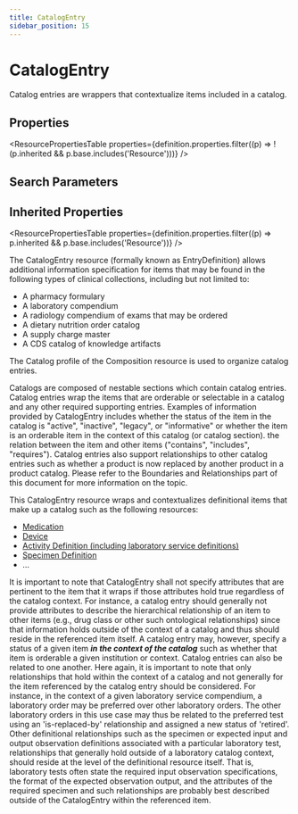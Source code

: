 ```yaml
---
title: CatalogEntry
sidebar_position: 15
---
```



# CatalogEntry

Catalog entries are wrappers that contextualize items included in a catalog.

<Tabs queryString="section">
  <TabItem value="schema" label="Schema" default>

## Properties

<ResourcePropertiesTable
  properties={definition.properties.filter((p) => !(p.inherited && p.base.includes('Resource')))}
/>

## Search Parameters

<SearchParamsTable searchParams={definition.searchParameters} />

## Inherited Properties

<ResourcePropertiesTable properties={definition.properties.filter((p) => p.inherited && p.base.includes('Resource'))} />

  </TabItem>
<TabItem value="usage" label="Usage">
<div> <a name="scope"></a>      <p>The <Link to="/docs/api/fhir/resources/catalogentry">CatalogEntry</Link> resource (formally known as EntryDefinition) allows additional information specification for items that may be found in the following types of clinical collections, including but not limited to:</p> <ul>  <li>A pharmacy formulary</li>  <li>A laboratory compendium</li>  <li>A radiology compendium of exams that may be ordered</li>  <li>A dietary nutrition order catalog</li>  <li>A supply charge master</li>  <li>A CDS catalog of knowledge artifacts</li> </ul>  <p>The Catalog profile of the <Link to="/docs/api/fhir/resources/composition">Composition</Link> resource is used to organize catalog entries.</p>  <p>Catalogs are composed of nestable sections which contain catalog entries. Catalog entries wrap the items that are orderable or selectable in a catalog and any other required supporting entries. Examples of information provided by <Link to="/docs/api/fhir/resources/catalogentry">CatalogEntry</Link> includes whether the status of the item in the catalog is "active", "inactive", "legacy", or "informative" or whether the item is an orderable item in the context of this catalog (or catalog section). the relation between the item and other items ("contains", "includes", "requires"). Catalog entries also support relationships to other catalog entries such as whether a product is now replaced by another product in a product catalog. Please refer to the Boundaries and Relationships part of this document for more information on the topic.</p>  </div>
</TabItem>
<TabItem value="relationships" label="Relationships">
<div> <a name="bnr"></a>     This <Link to="/docs/api/fhir/resources/catalogentry">CatalogEntry</Link> resource wraps and contextualizes definitional items that make up a catalog such as the following resources: <ul> <li><a href="/docs/api/fhir/resources/medication">Medication</a></li> <li><a href="/docs/api/fhir/resources/device">Device</a></li> <li><a href="/docs/api/fhir/resources/activitydefinition">Activity Definition (including laboratory service definitions)</a></li> <li><a href="/docs/api/fhir/resources/specimendefinition">Specimen Definition</a></li> <li>...</li> </ul>  <p> It is important to note that <Link to="/docs/api/fhir/resources/catalogentry">CatalogEntry</Link> shall not specify attributes that are pertinent to the item that it wraps if those attributes hold true regardless of the catalog context. For instance, a catalog entry should generally not provide attributes to describe the hierarchical relationship of an item to other items (e.g., drug class or other such ontological relationships) since that information holds outside of the context of a catalog and thus should reside in the referenced item itself. A catalog entry may, however, specify a status of a given item <b><i>in the context of the catalog</i></b> such as whether that item is orderable a given institution or context.  Catalog entries can also be related to one another. Here again, it is important to note that only relationships that hold within the context of a catalog and not generally for the item referenced by the catalog entry should be considered. For instance, in the context of a given laboratory service compendium, a laboratory order may be preferred over other laboratory orders. The other laboratory orders in this use case may thus be related to the preferred test using an 'is-replaced-by' relationship and assigned a new status of 'retired'. Other definitional relationships such as the specimen or expected input and output observation definitions associated with a particular laboratory test, relationships that generally hold outside of a laboratory catalog context, should reside at the level of the definitional resource itself. That is, laboratory tests often state the required input observation specifications, the format of the expected observation output, and the attributes of the required specimen and such relationships are probably best described outside of the <Link to="/docs/api/fhir/resources/catalogentry">CatalogEntry</Link> within the referenced item. </p>  </div>
</TabItem>


</Tabs>
